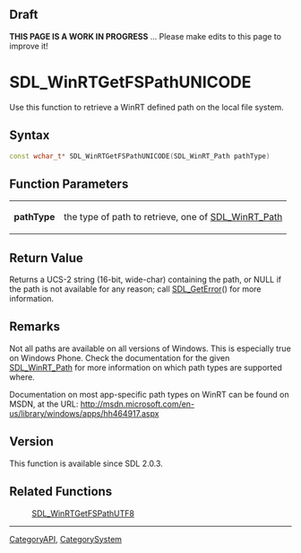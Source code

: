 == Draft ==

'''THIS PAGE IS A WORK IN PROGRESS''' ... Please make edits to this page to improve it!


<!-- #*^*^*^*^*See https://wiki.libsdl.org/SGFunctions for details on editing this page*^*^*^*^* -->


= SDL_WinRTGetFSPathUNICODE =
Use this function to retrieve a WinRT defined path on the local file system.




== Syntax ==
<syntaxhighlight lang='c++'>
const wchar_t* SDL_WinRTGetFSPathUNICODE(SDL_WinRT_Path pathType)
</syntaxhighlight>


== Function Parameters ==
{|
|'''pathType'''
|the type of path to retrieve, one of [[SDL_WinRT_Path]]
|}


== Return Value ==
Returns a UCS-2 string (16-bit, wide-char) containing the path, or NULL if the path is not available for any reason; call [[SDL_GetError]]() for more information.



== Remarks ==
Not all paths are available on all versions of Windows.  This is especially true on Windows Phone.  Check the documentation for the given [[SDL_WinRT_Path]] for more information on which path types are supported where.

Documentation on most app-specific path types on WinRT can be found on MSDN, at the URL: http://msdn.microsoft.com/en-us/library/windows/apps/hh464917.aspx


== Version ==
This function is available since SDL 2.0.3.


== Related Functions ==
:[[SDL_WinRTGetFSPathUTF8]]
<!-- #Remove this section if empty -->

----
[[CategoryAPI]], [[CategorySystem]]
<!-- #See the Style Guide for instructions on editing the footer. -->
